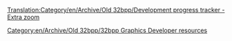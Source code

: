 [[Translation:Category/en/Archive/Old 32bpp/Development progress tracker - Extra zoom]]

[[Category:en/Archive/Old 32bpp/32bpp Graphics Developer resources]]